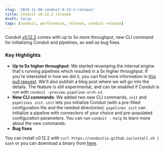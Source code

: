 ```yaml
---
slug: '2024-11-08-conduit-0-12-2-release'
title: Conduit v0.12.2 release
draft: false
tags: [conduit, performance, release, conduit-release]
---
```


Conduit [v0.12.2](https://github.com/ConduitIO/conduit/releases/tag/v0.12.2) comes with up to 5x more throughput, new CLI command for initializing
Conduit and pipelines, as well as bug fixes.

<!--truncate-->

### Key Highlights

- **Up to 5x higher throughput**: We started revamping the internal engine
  that's running pipelines which resulted in a 5x higher throughput. If you're
  interested in how we did it, you can find more information
  in [this pull request](https://github.com/ConduitIO/conduit/pull/1913). We'll
  also publish a blog post where we will go into the details. The feature is
  still experimental, and can be enabled if Conduit is run with
  `conduit -preview.pipeline-arch-v2`.
- **New CLI commands**: We added two new CLI commands, `init` and
  `pipelines init`. `init` lets you initialize Conduit (with a pre-filled
  configuration file and the needed directories). `pipelines init` can
  initialize a pipeline with connectors of your choice and pre-populated
  configuration parameters. You can run `conduit --help` to learn more about the
  new commands.
- **Bug fixes**

You can install v0.12.2 with `curl https://conduitio.github.io/install.sh | bash` or you
can download a binary
from [here](https://github.com/ConduitIO/conduit/releases/tag/v0.12.2).
